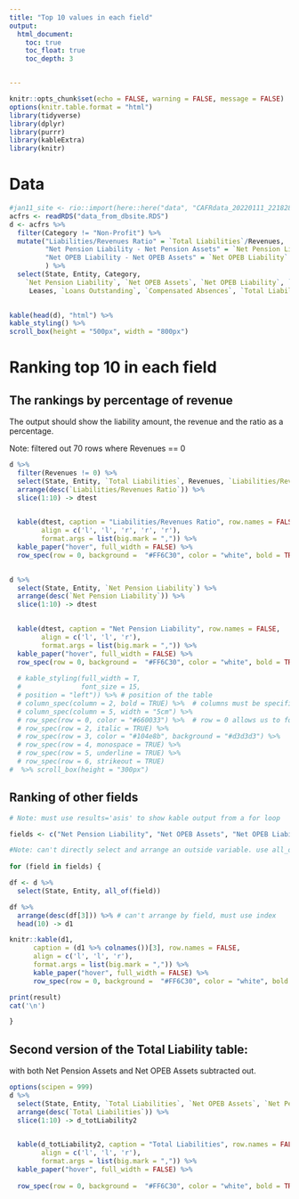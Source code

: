 ```yaml
---
title: "Top 10 values in each field"
output:
  html_document:
    toc: true
    toc_float: true
    toc_depth: 3


---
```


```r
knitr::opts_chunk$set(echo = FALSE, warning = FALSE, message = FALSE)
options(knitr.table.format = "html")
library(tidyverse)
library(dplyr)
library(purrr)
library(kableExtra)
library(knitr)
```

# Data

```r
#jan11_site <- rio::import(here::here("data", "CAFRdata_20220111_221828.xlsx"))
acfrs <- readRDS("data_from_dbsite.RDS") 
d <- acfrs %>% 
  filter(Category != "Non-Profit") %>% 
  mutate("Liabilities/Revenues Ratio" = `Total Liabilities`/Revenues,
         "Net Pension Liability - Net Pension Assets" = `Net Pension Liability` - `Net Pension Assets`, 
         "Net OPEB Liability - Net OPEB Assets" = `Net OPEB Liability` - `Net OPEB Assets`
         ) %>% 
  select(State, Entity, Category,
    `Net Pension Liability`, `Net OPEB Assets`, `Net OPEB Liability`, `Bonds Outstanding`, `Notes Outstanding`, 
     Leases, `Loans Outstanding`, `Compensated Absences`, `Total Liabilities`, Revenues, `Liabilities/Revenues Ratio`, `Net Pension Liability - Net Pension Assets`, `Net OPEB Liability - Net OPEB Assets`, `Net Pension Assets`) 
  

kable(head(d), "html") %>%
kable_styling() %>%
scroll_box(height = "500px", width = "800px")
```

# Ranking top 10 in each field
## The rankings by percentage of revenue
  The output should show the liability amount, the revenue and the ratio as a percentage.

Note: filtered out 70 rows where Revenues == 0
```r
d %>% 
  filter(Revenues != 0) %>% 
  select(State, Entity, `Total Liabilities`, Revenues, `Liabilities/Revenues Ratio`) %>% 
  arrange(desc(`Liabilities/Revenues Ratio`)) %>% 
  slice(1:10) -> dtest 

  
  kable(dtest, caption = "Liabilities/Revenues Ratio", row.names = FALSE,
        align = c('l', 'l', 'r', 'r', 'r'),
        format.args = list(big.mark = ",")) %>% 
  kable_paper("hover", full_width = FALSE) %>% 
  row_spec(row = 0, background =  "#FF6C30", color = "white", bold = TRUE) 
  
```


```r
d %>% 
  select(State, Entity, `Net Pension Liability`) %>% 
  arrange(desc(`Net Pension Liability`)) %>% 
  slice(1:10) -> dtest 

  
  kable(dtest, caption = "Net Pension Liability", row.names = FALSE,
        align = c('l', 'l', 'r'),
        format.args = list(big.mark = ",")) %>% 
  kable_paper("hover", full_width = FALSE) %>% 
  row_spec(row = 0, background =  "#FF6C30", color = "white", bold = TRUE) 
  
  # kable_styling(full_width = T,
  #               font_size = 15,
  # position = "left")) %>% # position of the table
  # column_spec(column = 2, bold = TRUE) %>%  # columns must be specified by number
  # column_spec(column = 5, width = "5cm") %>%
  # row_spec(row = 0, color = "#660033") %>%  # row = 0 allows us to format the header
  # row_spec(row = 2, italic = TRUE) %>%
  # row_spec(row = 3, color = "#104e8b", background = "#d3d3d3") %>%
  # row_spec(row = 4, monospace = TRUE) %>%
  # row_spec(row = 5, underline = TRUE) %>%
  # row_spec(row = 6, strikeout = TRUE)
#  %>% scroll_box(height = "300px")
```

## Ranking of other fields

```r
# Note: must use results='asis' to show kable output from a for loop

fields <- c("Net Pension Liability", "Net OPEB Assets", "Net OPEB Liability", "Bonds Outstanding", "Notes Outstanding", "Leases", "Loans Outstanding", "Compensated Absences", "Total Liabilities", "Revenues", "Net Pension Liability - Net Pension Assets", "Net OPEB Liability - Net OPEB Assets")

#Note: can't directly select and arrange an outside variable. use all_of to select column wanted. Then arrange on index of an internal df inside function. 
            
for (field in fields) {

df <- d %>%
  select(State, Entity, all_of(field))

df %>% 
  arrange(desc(df[3])) %>% # can't arrange by field, must use index
  head(10) -> d1 

knitr::kable(d1, 
      caption = (d1 %>% colnames())[3], row.names = FALSE,
      align = c('l', 'l', 'r'),
      format.args = list(big.mark = ",")) %>% 
      kable_paper("hover", full_width = FALSE) %>% 
      row_spec(row = 0, background =  "#FF6C30", color = "white", bold = TRUE) -> result 

print(result)
cat('\n')

}


```



## Second version of the Total Liability table: 

with both Net Pension Assets and Net OPEB Assets subtracted out.
```r
options(scipen = 999)
d %>% 
  select(State, Entity, `Total Liabilities`, `Net OPEB Assets`, `Net Pension Assets`) %>% 
  arrange(desc(`Total Liabilities`)) %>% 
  slice(1:10) -> d_totLiability2 

  
  kable(d_totLiability2, caption = "Total Liabilities", row.names = FALSE, 
        align = c('l', 'l', 'r'),
        format.args = list(big.mark = ",")) %>% 
  kable_paper("hover", full_width = FALSE) %>% 
  
  row_spec(row = 0, background =  "#FF6C30", color = "white", bold = TRUE) 
```

